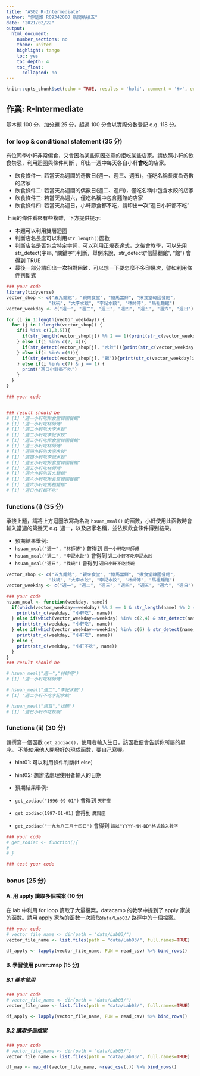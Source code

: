 ---
title: "AS02_R-Intermediate"
author: "你是誰 R09342000 新聞所碩五"
date: "2021/02/22"
output:
  html_document:
    number_sections: no
    theme: united
    highlight: tango
    toc: yes
    toc_depth: 4
    toc_float:
      collapsed: no
---

```{r setup, include=FALSE}
knitr::opts_chunk$set(echo = TRUE, results = 'hold', comment = '#>', error = TRUE)
```

## 作業: R-Intermediate

基本題 100 分，加分題 25 分，超過 100 分會以實際分數登記 e.g. 118 分。

### for loop & conditional statement (35 分)

有位同學小軒非常偏食，又會因為某些原因恣意的拒吃某些店家。請依照小軒的飲食禁忌，利用迴圈與條件判斷
，印出一週中每天各自小軒**會吃**的店家。

- 飲食條件一: 若當天為週間的奇數日(週一、週三、週五)，僅吃名稱長度為奇數的店家
- 飲食條件二: 若當天為週間的偶數日(週二、週四)，僅吃名稱中包含水餃的店家
- 飲食條件三: 若當天為週六，僅吃名稱中包含麵館的店家
- 飲食條件四: 若當天為週日，小軒節食都不吃，請印出**一次**"週日小軒都不吃"

上面的條件看來有些複雜，下方提供提示:   

- 本題可以利用雙層迴圈   
- 判斷店名長度可以利用`str_length()`函數   
- 判斷店名是否包含特定字詞，可以利用正規表達式，之後會教學，可以先用 str_detect(字串, "關鍵字")判斷，舉例來說，str_detect("信陽麵館", "館") 會得到 TRUE   
- 最後一部分請印出**一次**相對困難，可以想一下要怎麼不多印幾次，譬如利用條件判斷式   

```{r message=FALSE}
### your code
library(tidyverse)
vector_shop <- c("五九麵館", "親來食堂", "憶馬當鮮", "揪食堂韓國餐館", 
                "找碗", "大李水餃", "李記水餃", "林師傅", "馬祖麵館")
vector_weekday <- c("週一", "週二", "週三", "週四", "週五", "週六", "週日")

for (i in 1:length(vector_weekday)) {
  for (j in 1:length(vector_shop)) {
    if(i %in% c(1,3,5)){
      if(str_length(vector_shop[j]) %% 2 == 1){print(str_c(vector_weekday[i], "小軒吃", vector_shop[j]))}
    } else if(i %in% c(2, 4)){
      if(str_detect(vector_shop[j], "水餃")){print(str_c(vector_weekday[i], "小軒吃", vector_shop[j]))}
    } else if(i %in% c(6)){
      if(str_detect(vector_shop[j], "館")){print(str_c(vector_weekday[i], "小軒吃", vector_shop[j]))}
    } else if(i %in% c(7) & j == 1) {
      print("週日小軒都不吃")
    }
  }
}

### your code


### result should be
# [1] "週一小軒吃揪食堂韓國餐館"
# [1] "週一小軒吃林師傅"
# [1] "週二小軒吃大李水餃"
# [1] "週二小軒吃李記水餃"
# [1] "週三小軒吃揪食堂韓國餐館"
# [1] "週三小軒吃林師傅"
# [1] "週四小軒吃大李水餃"
# [1] "週四小軒吃李記水餃"
# [1] "週五小軒吃揪食堂韓國餐館"
# [1] "週五小軒吃林師傅"
# [1] "週六小軒吃五九麵館"
# [1] "週六小軒吃揪食堂韓國餐館"
# [1] "週六小軒吃馬祖麵館"
# [1] "週日小軒都不吃"
```

### functions (i) (35 分)

承接上題，請將上方迴圈改寫為名為 `hsuan_meal()` 的函數，小軒使用此函數時會輸入當週的第幾天 e.g. 週一，以及店家名稱，並依照飲食條件得到結果。

- 預期結果舉例:
 - `hsuan_meal("週一", "林師傅")` 會得到 `週一小軒吃林師傅`
 - `hsuan_meal("週二", "李記水餃")` 會得到 `週二小軒不吃李記水餃`
 - `hsuan_meal("週日", "找碗")` 會得到 `週日小軒不吃找碗`

```{r}
vector_shop <- c("五九麵館", "親來食堂", "憶馬當鮮", "揪食堂韓國餐館", 
                "找碗", "大李水餃", "李記水餃", "林師傅", "馬祖麵館")
vector_weekday <- c("週一", "週二", "週三", "週四", "週五", "週六", "週日")

### your code
hsuan_meal <- function(weekday, name){
  if(which(vector_weekday==weekday) %% 2 == 1 & str_length(name) %% 2 == 1 ) {
    print(str_c(weekday, "小軒吃", name))
  } else if(which(vector_weekday==weekday) %in% c(2,4) & str_detect(name, "館")) {
    print(str_c(weekday, "小軒吃", name))
  } else if(which(vector_weekday==weekday) %in% c(6) & str_detect(name, "水餃")) {
    print(str_c(weekday, "小軒吃", name))
  } else {
    print(str_c(weekday, "小軒不吃", name))
  }
}
### result should be

# hsuan_meal("週一","林師傅")
# [1] "週一小軒吃林師傅"

# hsuan_meal("週二","李記水餃")
# [1] "週二小軒不吃李記水餃"

# hsuan_meal("週日","找碗")
# [1] "週日小軒不吃找碗"
```

### functions (ii) (30 分) 

請撰寫一個函數 `get_zodiac()`，使用者輸入生日，該函數便會告訴你所屬的星座。
不能使用他人開發好的現成函數，要自己寫喔。

- hint01: 可以利用條件判斷(if else)
- hint02: 想辦法處理使用者輸入的日期

- 預期結果舉例:
- `get_zodiac("1996-09-01")` 會得到 `天秤座`
- `get_zodiac(1997-01-01)` 會得到 `魔羯座`
- `get_zodiac("一九九八三月十四日")` 會得到 `請以"YYYY-MM-DD"格式輸入數字`

```{r}
### your code
# get_zodiac <- function(){
#   
# }

### test your code
```

### bonus (25 分) 

#### A. 用 apply 讀取多個檔案 (10 分) 

在 lab 中利用 for loop 讀取了大量檔案，datacamp 的教學中提到了 apply 家族的函數。請用 apply 家族的函數一次讀取`data/Lab03/` 路徑中的十個檔案。

```{r message=FALSE}
### your code
# vector_file_name <- dir(path = "data/Lab03/")
vector_file_name <- list.files(path = "data/Lab03/", full.names=TRUE)  

df_apply <- lapply(vector_file_name, FUN = read_csv) %>% bind_rows()
```


#### B. 學習使用 purrr::map (15 分) 

##### B.1 基本使用 

```{r message=FALSE}
### your code
# vector_file_name <- dir(path = "data/Lab03/")
vector_file_name <- list.files(path = "data/Lab03/", full.names=TRUE)  

df_apply <- lapply(vector_file_name, FUN = read_csv) %>% bind_rows()
```

##### B.2 讀取多個檔案

```{r message=FALSE}
### your code
# vector_file_name <- dir(path = "data/Lab03/")
vector_file_name <- list.files(path = "data/Lab03/", full.names=TRUE)  

df_map <- map_df(vector_file_name, ~read_csv(.)) %>% bind_rows()
```





